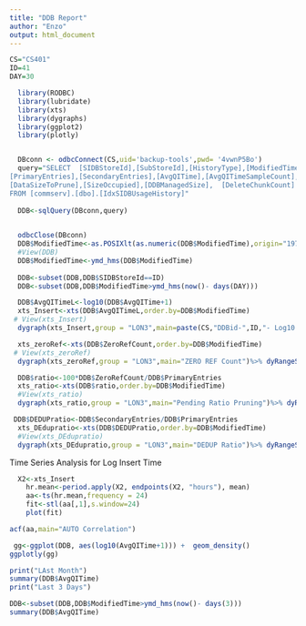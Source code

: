 ```yaml
---
title: "DDB Report"
author: "Enzo"
output: html_document
---
```




```r
CS="CS401"
ID=41
DAY=30

  library(RODBC)
  library(lubridate) 
  library(xts)
  library(dygraphs)
  library(ggplot2)
  library(plotly)


  DBconn <- odbcConnect(CS,uid='backup-tools',pwd= '4vwnP5Bo')
  query="SELECT  [SIDBStoreId],[SubStoreId],[HistoryType],[ModifiedTime],
[PrimaryEntries],[SecondaryEntries],[AvgQITime],[AvgQITimeSampleCount],[NumOfConnections],[ZeroRefCount],
[DataSizeToPrune],[SizeOccupied],[DDBManagedSize],  [DeleteChunkCount]
FROM [commserv].[dbo].[IdxSIDBUsageHistory]"
  
  DDB<-sqlQuery(DBconn,query)  
  

  odbcClose(DBconn)
  DDB$ModifiedTime<-as.POSIXlt(as.numeric(DDB$ModifiedTime),origin="1970-01-01",tz="GMT")
  #View(DDB)
  DDB$ModifiedTime<-ymd_hms(DDB$ModifiedTime)
  
  DDB<-subset(DDB,DDB$SIDBStoreId==ID)
  DDB<-subset(DDB,DDB$ModifiedTime>ymd_hms(now()- days(DAY)))
```



```r
  DDB$AvgQITimeL<-log10(DDB$AvgQITime+1)
  xts_Insert<-xts(DDB$AvgQITimeL,order.by=DDB$ModifiedTime)
 # View(xts_Insert)
  dygraph(xts_Insert,group = "LON3",main=paste(CS,"DDBid-",ID,"- Log10 AVG Insert Time", "Last ", DAY))%>% dyRangeSelector()
```


```r

  xts_zeroRef<-xts(DDB$ZeroRefCount,order.by=DDB$ModifiedTime)
 # View(xts_zeroRef)
  dygraph(xts_zeroRef,group = "LON3",main="ZERO REF Count")%>% dyRangeSelector()  
```  


```r
  DDB$ratio<-100*DDB$ZeroRefCount/DDB$PrimaryEntries
  xts_ratio<-xts(DDB$ratio,order.by=DDB$ModifiedTime)
  #View(xts_ratio)
  dygraph(xts_ratio,group = "LON3",main="Pending Ratio Pruning")%>% dyRangeSelector()
```

```r
 DDB$DEDUPratio<-DDB$SecondaryEntries/DDB$PrimaryEntries  
  xts_DEdupratio<-xts(DDB$DEDUPratio,order.by=DDB$ModifiedTime)
  #View(xts_DEdupratio)
  dygraph(xts_DEdupratio,group = "LON3",main="DEDUP Ratio")%>% dyRangeSelector()  

```

Time Series Analysis for Log Insert Time
```r
  X2<-xts_Insert
    hr.mean<-period.apply(X2, endpoints(X2, "hours"), mean)
    aa<-ts(hr.mean,frequency = 24)
    fit<-stl(aa[,1],s.window=24)
    plot(fit)

```
```r
acf(aa,main="AUTO Correlation")
```
```r
    
 gg<-ggplot(DDB, aes(log10(AvgQITime+1))) +  geom_density()
ggplotly(gg)    
```    

```r
print("LAst Month")
summary(DDB$AvgQITime)
print("Last 3 Days")

DDB<-subset(DDB,DDB$ModifiedTime>ymd_hms(now()- days(3)))
summary(DDB$AvgQITime)
```  